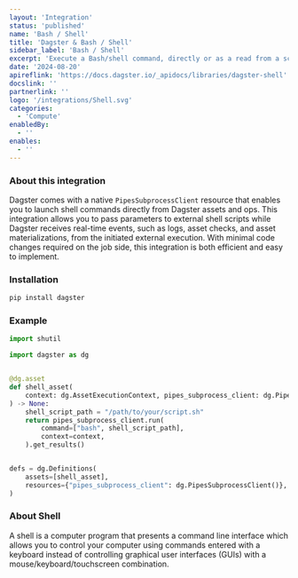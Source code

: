 ```yaml
---
layout: 'Integration'
status: 'published'
name: 'Bash / Shell'
title: 'Dagster & Bash / Shell'
sidebar_label: 'Bash / Shell'
excerpt: 'Execute a Bash/shell command, directly or as a read from a script file.'
date: '2024-08-20'
apireflink: 'https://docs.dagster.io/_apidocs/libraries/dagster-shell'
docslink: ''
partnerlink: ''
logo: '/integrations/Shell.svg'
categories:
  - 'Compute'
enabledBy:
  - ''
enables:
  - ''
---
```


### About this integration

Dagster comes with a native `PipesSubprocessClient` resource that enables you to launch shell commands directly from Dagster assets and ops. This integration allows you to pass parameters to external shell scripts while Dagster receives real-time events, such as logs, asset checks, and asset materializations, from the initiated external execution. With minimal code changes required on the job side, this integration is both efficient and easy to implement.

### Installation

```bash
pip install dagster
```

### Example

```python
import shutil

import dagster as dg


@dg.asset
def shell_asset(
    context: dg.AssetExecutionContext, pipes_subprocess_client: dg.PipesSubprocessClient
) -> None:
    shell_script_path = "/path/to/your/script.sh"
    return pipes_subprocess_client.run(
        command=["bash", shell_script_path],
        context=context,
    ).get_results()


defs = dg.Definitions(
    assets=[shell_asset],
    resources={"pipes_subprocess_client": dg.PipesSubprocessClient()},
)
```

### About Shell

A shell is a computer program that presents a command line interface which allows you to control your computer using commands entered with a keyboard instead of controlling graphical user interfaces (GUIs) with a mouse/keyboard/touchscreen combination.
